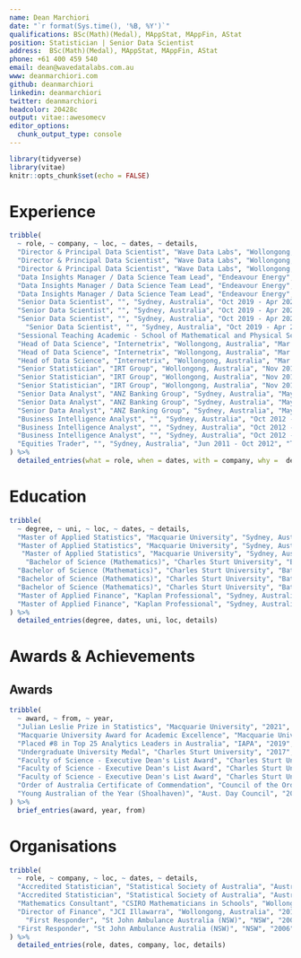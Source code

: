 ```yaml
---
name: Dean Marchiori
date: "`r format(Sys.time(), '%B, %Y')`"
qualifications: BSc(Math)(Medal), MAppStat, MAppFin, AStat
position: Statistician | Senior Data Scientist
address:  BSc(Math)(Medal), MAppStat, MAppFin, AStat
phone: +61 400 459 540  
email: dean@wavedatalabs.com.au
www: deanmarchiori.com   
github: deanmarchiori
linkedin: deanmarchiori
twitter: deanmarchiori
headcolor: 20428c
output: vitae::awesomecv
editor_options: 
  chunk_output_type: console
---
```


```r
library(tidyverse)
library(vitae)
knitr::opts_chunk$set(echo = FALSE)
```


# Experience
```r
tribble(
  ~ role, ~ company, ~ loc, ~ dates, ~ details,
  "Director & Principal Data Scientist", "Wave Data Labs", "Wollongong, Australia", "May 2023 - Present", "Independent consultant and contractor in data science, applied mathematics and statistical modelling",
  "Director & Principal Data Scientist", "Wave Data Labs", "Wollongong, Australia", "May 2023 - Present", "Expert level R programming",
  "Director & Principal Data Scientist", "Wave Data Labs", "Wollongong, Australia", "May 2023 - Present", "Microsoft Azure Data Science & Machine Learning Certified Associate",
  "Data Insights Manager / Data Science Team Lead", "Endeavour Energy", "Sydney, Australia", "Apr 2021 - May 2023", "Established and managed Endeavour's first Data Science team",
  "Data Insights Manager / Data Science Team Lead", "Endeavour Energy", "Sydney, Australia", "Apr 2021 - May 2023", "Implemented MS Azure Machine Learning platform",
  "Data Insights Manager / Data Science Team Lead", "Endeavour Energy", "Sydney, Australia", "Apr 2021 - May 2023", "Led over 20 data science projects including peer reviewed publications",
  "Senior Data Scientist", "", "Sydney, Australia", "Oct 2019 - Apr 2021", "Bush fire risk modelling on the electricity grid",
  "Senior Data Scientist", "", "Sydney, Australia", "Oct 2019 - Apr 2021", "Vegetation management optimisation and risk modelling",
  "Senior Data Scientist", "", "Sydney, Australia", "Oct 2019 - Apr 2021", "Developed time series models for weather anomaly detection across the network.",
    "Senior Data Scientist", "", "Sydney, Australia", "Oct 2019 - Apr 2021", "Airborne LiDAR & geospatial analysis",
  "Sessional Teaching Academic - School of Mathematical and Physical Sciences", "Macquarie University", "Sydney, Australia", "Feb 2022 - Present", "Casual instructor in Mathematics & Statistics",
  "Head of Data Science", "Internetrix", "Wollongong, Australia", "Mar 2018 - Oct 2019", "Led 2 x major research projects with the University of Wollongong SMART Infrastructure Facility",
  "Head of Data Science", "Internetrix", "Wollongong, Australia", "Mar 2018 - Oct 2019", "Product development of real time anomaly detection software",
  "Head of Data Science", "Internetrix", "Wollongong, Australia", "Mar 2018 - Oct 2019", "Advanced statistical modelling and consulting",
  "Senior Statistician", "IRT Group", "Wollongong, Australia", "Nov 2016 - Mar 2018", "Unsupervised ML / Clustering / Segmentation",
  "Senior Statistician", "IRT Group", "Wollongong, Australia", "Nov 2016 - Mar 2018", "Queuing Simulation & Wait-Time Optimisation",
  "Senior Statistician", "IRT Group", "Wollongong, Australia", "Nov 2016 - Mar 2018", "Experimental Design & AB Testing",
  "Senior Data Analyst", "ANZ Banking Group", "Sydney, Australia", "May 2014 - Oct 2016", "Advanced statistical modelling",
  "Senior Data Analyst", "ANZ Banking Group", "Sydney, Australia", "May 2014 - Oct 2016", "Built marketing campaign analysis apps (Shiny)",
  "Senior Data Analyst", "ANZ Banking Group", "Sydney, Australia", "May 2014 - Oct 2016", "Programming in R, SAS, SQL",
  "Business Intelligence Analyst", "", "Sydney, Australia", "Oct 2012 - May 2014", "Designed call centre and queuing optimisation methods",
  "Business Intelligence Analyst", "", "Sydney, Australia", "Oct 2012 - May 2014", "Completed time series analysis",
  "Business Intelligence Analyst", "", "Sydney, Australia", "Oct 2012 - May 2014", "Implemented major telecommunications technology project",
  "Equities Trader", "", "Sydney, Australia", "Jun 2011 - Oct 2012", "Trading domestic and international equities, warrants, managed funds",
) %>% 
  detailed_entries(what = role, when = dates, with = company, why =  details)
```


# Education
```r
tribble(
  ~ degree, ~ uni, ~ loc, ~ dates, ~ details,
  "Master of Applied Statistics", "Macquarie University", "Sydney, Australia", "2020 - 2021", "GPA of 6.87 out of 7",
  "Master of Applied Statistics", "Macquarie University", "Sydney, Australia", "2020 - 2021", "Awarded Macquarie University Award for Academic Excellence",
   "Master of Applied Statistics", "Macquarie University", "Sydney, Australia", "2020 - 2021", "Awarded Julian Leslie Prize in Statistics",
    "Bachelor of Science (Mathematics)", "Charles Sturt University", "Bathurst, Australia", "2013 - 2017", "GPA of 6.87 out of 7",
  "Bachelor of Science (Mathematics)", "Charles Sturt University", "Bathurst, Australia", "2013 - 2017", "Awarded Undergraduate University Medial",
  "Bachelor of Science (Mathematics)", "Charles Sturt University", "Bathurst, Australia", "2013 - 2017", "Mathematics Major",
  "Bachelor of Science (Mathematics)", "Charles Sturt University", "Bathurst, Australia", "2013 - 2017", "Statistics Minor",
  "Master of Applied Finance", "Kaplan Professional", "Sydney, Australia", "2010 - 2013", "Major in Financial Markets and Trading",
  "Master of Applied Finance", "Kaplan Professional", "Sydney, Australia", "2010 - 2013", "Graduated with Distinction"
) %>% 
  detailed_entries(degree, dates, uni, loc, details)
```

# Awards & Achievements
## Awards
```r
tribble(
  ~ award, ~ from, ~ year,
  "Julian Leslie Prize in Statistics", "Macquarie University", "2021",
  "Macquarie University Award for Academic Excellence", "Macquarie University", "2021",
  "Placed #8 in Top 25 Analytics Leaders in Australia", "IAPA", "2019",
  "Undergraduate University Medal", "Charles Sturt University", "2017",
  "Faculty of Science - Executive Dean's List Award", "Charles Sturt University", "2017",
  "Faculty of Science - Executive Dean's List Award", "Charles Sturt University", "2016",
  "Faculty of Science - Executive Dean's List Award", "Charles Sturt University", "2015",
  "Order of Australia Certificate of Commendation", "Council of the Order of Australia", "2005",
  "Young Australian of the Year (Shoalhaven)", "Aust. Day Council", "2005"
) %>%
  brief_entries(award, year, from)
```


# Organisations   
```r
tribble(
  ~ role, ~ company, ~ loc, ~ dates, ~ details,
  "Accredited Statistician", "Statistical Society of Australia", "Australia", "2020", "Holds the 'Accredited Statistician' professional accreditation",
  "Accredited Statistician", "Statistical Society of Australia", "Australia", "2020", "Co-Chair - Statistical Computing and Graphics",
  "Mathematics Consultant", "CSIRO Mathematicians in Schools", "Wollongong, Australia", "2015", "Implemented intro coding/robotics program (EDISON) & basic maths for primary schools students.",
  "Director of Finance", "JCI Illawarra", "Wollongong, Australia", "2011", "Co-Launched JCI MentorMe mentoring program",
    "First Responder", "St John Ambulance Australia (NSW)", "NSW", "2006", "Over 500hrs as front line first responder to medical emergencies",
  "First Responder", "St John Ambulance Australia (NSW)", "NSW", "2006", "Received Order of Australia Commendation and Young Australian of the Year Award (Shoalhaven)",
) %>% 
  detailed_entries(role, dates, company, loc, details)
```
